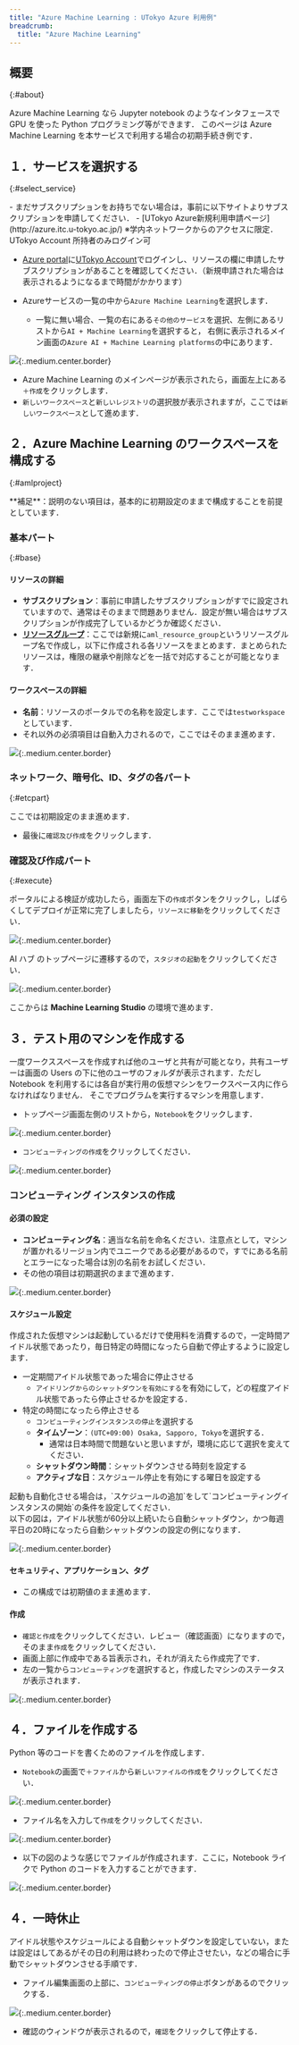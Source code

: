 ```yaml
---
title: "Azure Machine Learning : UTokyo Azure 利用例"
breadcrumb:
  title: "Azure Machine Learning"
---
```


## 概要
{:#about}

Azure Machine Learning なら Jupyter notebook のようなインタフェースで GPU を使った Python プログラミング等ができます．
このページは Azure Machine Learning を本サービスで利用する場合の初期手続き例です．

## １．サービスを選択する
{:#select_service}

<div class="box">
- まだサブスクリプションをお持ちでない場合は，事前に以下サイトよりサブスクリプションを申請してください．
  - [UTokyo Azure新規利用申請ページ](http://azure.itc.u-tokyo.ac.jp/) ※学内ネットワークからのアクセスに限定．UTokyo Account 所持者のみログイン可
</div>

- [Azure portal](https://portal.azure.com/)に[UTokyo Account](/utokyo_account/)でログインし、リソースの欄に申請したサブスクリプションがあることを確認してください．（新規申請された場合は表示されるようになるまで時間がかかります）

- Azureサービスの一覧の中から`Azure Machine Learning`を選択します．
    - 一覧に無い場合、一覧の右にある`その他のサービス`を選択、左側にあるリストから`AI + Machine Learning`を選択すると， 右側に表示されるメイン画面の`Azure AI + Machine Learning platforms`の中にあります．

![](img/01_aml1.png){:.medium.center.border}

- Azure Machine Learning のメインページが表示されたら，画面左上にある`＋作成`をクリックします．
- `新しいワークスペース`と`新しいレジストリ`の選択肢が表示されますが，ここでは`新しいワークスペース`として進めます．

## ２．Azure Machine Learning のワークスペースを構成する
{:#amlproject}

<div class="box">
**補足**：説明のない項目は，基本的に初期設定のままで構成することを前提としています．
</div>

### 基本パート
{:#base}

#### リソースの詳細

- **サブスクリプション**：事前に申請したサブスクリプションがすでに設定されていますので、通常はそのままで問題ありません．設定が無い場合はサブスクリプションが作成完了しているかどうか確認ください．
- **[リソースグループ](https://learn.microsoft.com/ja-jp/azure/azure-resource-manager/management/manage-resource-groups-portal)**：ここでは新規に`aml_resource_group`というリソースグループ名で作成し，以下に作成される各リソースをまとめます．まとめられたリソースは，権限の継承や削除などを一括で対応することが可能となります．

#### ワークスペースの詳細

- **名前**：リソースのポータルでの名称を設定します．ここでは`testworkspace`としています．
- それ以外の必須項目は自動入力されるので，ここではそのまま進めます．

![](img/02_aml2.png){:.medium.center.border}

### ネットワーク、暗号化、ID、タグの各パート
{:#etcpart}

ここでは初期設定のまま進めます．

- 最後に`確認及び作成`をクリックします．

### 確認及び作成パート
{:#execute}

ポータルによる検証が成功したら，画面左下の`作成`ボタンをクリックし，しばらくしてデプロイが正常に完了しましたら，`リソースに移動`をクリックしてください．

![](img/03_aml3.png){:.medium.center.border}

AI ハブ のトップページに遷移するので，`スタジオの起動`をクリックしてください．

![](img/04_aml4.png){:.medium.center.border}


ここからは **Machine Learning Studio** の環境で進めます．

## ３．テスト用のマシンを作成する

一度ワークススペースを作成すれば他のユーザと共有が可能となり，共有ユーザーは画面の Users の下に他のユーザのフォルダが表示されます．ただし Notebook を利用するには各自が実行用の仮想マシンをワークスペース内に作らなければなりません．
そこでプログラムを実行するマシンを用意します．

- トップページ画面左側のリストから，`Notebook`をクリックします．

![](img/05_aml5.png){:.medium.center.border}

- `コンピューティングの作成`をクリックしてください．

![](img/06_aml6.png){:.medium.center.border}

### コンピューティング インスタンスの作成

#### 必須の設定

- **コンピューティング名**：適当な名前を命名ください．注意点として，マシンが置かれるリージョン内でユニークである必要があるので，すでにある名前とエラーになった場合は別の名前をお試しください．
- その他の項目は初期選択のままで進めます．

![](img/07_aml7.png){:.medium.center.border}

#### スケジュール設定

作成された仮想マシンは起動しているだけで使用料を消費するので，一定時間アイドル状態であったり，毎日特定の時間になったら自動で停止するように設定します．

- 一定期間アイドル状態であった場合に停止させる
  - `アイドリングからのシャットダウンを有効にする`を有効にして，どの程度アイドル状態であったら停止させるかを設定する．
- 特定の時間になったら停止させる
  - `コンピューティングインスタンスの停止`を選択する
  - **タイムゾーン**：`(UTC+09:00) Osaka, Sapporo, Tokyo`を選択する．
    - 通常は日本時間で問題ないと思いますが，環境に応じて選択を変えてください．
  - **シャットダウン時間**：シャットダウンさせる時刻を設定する
  - **アクティブな日**：スケジュール停止を有効にする曜日を設定する

<div class="box">
起動も自動化させる場合は，`スケジュールの追加`をして`コンピューティングインスタンスの開始`の条件を設定してください．
</div>
<div class="box">
以下の図は，アイドル状態が60分以上続いたら自動シャットダウン，かつ毎週平日の20時になったら自動シャットダウンの設定の例になります．
</div>

![](img/13_aml13.png){:.medium.center.border}

#### セキュリティ、アプリケーション、タグ

- この構成では初期値のまま進めます．

#### 作成

- `確認と作成`をクリックしてください．レビュー（確認画面）になりますので，そのまま`作成`をクリックしてください．
- 画面上部に作成中である旨表示され，それが消えたら作成完了です．
- 左の一覧から`コンピューティング`を選択すると，作成したマシンのステータスが表示されます．

![](img/08_aml8.png){:.medium.center.border}


## ４．ファイルを作成する

Python 等のコードを書くためのファイルを作成します．

- `Notebook`の画面で`＋ファイル`から`新しいファイルの作成`をクリックしてください．

![](img/09_aml9.png){:.medium.center.border}


- ファイル名を入力して`作成`をクリックしてください．

![](img/10_aml10.png){:.medium.center.border}


- 以下の図のような感じでファイルが作成されます．ここに，Notebook ライクで Python のコードを入力することができます．

![](img/11_aml11.png){:.medium.center.border}


## ４．一時休止

アイドル状態やスケジュールによる自動シャットダウンを設定していない，または設定はしてあるがその日の利用は終わったので停止させたい，などの場合に手動でシャットダウンさせる手順です．

- ファイル編集画面の上部に、`コンピューティングの停止`ボタンがあるのでクリックする．

![](img/12_aml12.png){:.medium.center.border}

- 確認のウィンドウが表示されるので，`確認`をクリックして停止する．

